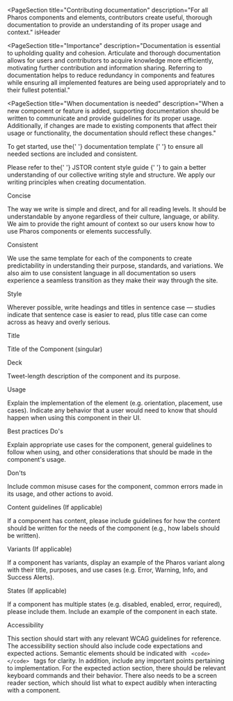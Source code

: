 
<PageSection
  title="Contributing documentation"
  description="For all Pharos components and elements, contributors create useful, thorough documentation to provide an understanding of its proper usage and context."
  isHeader
></PageSection>

<PageSection
  title="Importance"
  description="Documentation is essential to upholding quality and cohesion. 
  Articulate and thorough documentation allows for users and contributors to acquire knowledge more efficiently, motivating further contribution and information sharing. 
  Referring to documentation helps to reduce redundancy in components and features while ensuring all implemented features are being used appropriately and to their 
  fullest potential."
></PageSection>

<PageSection
  title="When documentation is needed"
  description="When a new component or feature is added, supporting documentation should be written to communicate and provide guidelines for its proper usage. 
  Additionally, if changes are made to existing components that affect their usage or functionality, the documentation should reflect these changes."
></PageSection>

<PageSection title="Writing documentation">
  <PageSection title="Getting started" subSectionLevel={1}>
    <p>
      To get started, use the{' '}
      <PharosLink href="https://docs.google.com/document/d/1GDFM4iQsta8MjErF7hEYkFaNMoQNKzEzpM-RWG8JcwM/edit">
        documentation template
      </PharosLink>{' '}
      to ensure all needed sections are included and consistent.
    </p>
  </PageSection>
  <PageSection title="Writing guidelines" subSectionLevel={1}>
    <p>
      Please refer to the{' '}
      <PharosLink href="https://pharos.jstor.org/content-style-guide/voice-and-tone">
        JSTOR content style guide
      </PharosLink>{' '}
      to gain a better understanding of our collective writing style and structure. We apply our
      writing principles when creating documentation.
    </p>
    <PharosHeading level={'4'} preset={'2'}>
      Concise
    </PharosHeading>
    <p>
      The way we write is simple and direct, and for all reading levels. It should be understandable
      by anyone regardless of their culture, language, or ability. We aim to provide the right
      amount of context so our users know how to use Pharos components or elements successfully.
    </p>
    <PharosHeading level={'4'} preset={'2'}>
      Consistent
    </PharosHeading>
    <p>
      We use the same template for each of the components to create predictability in understanding
      their purpose, standards, and variations. We also aim to use consistent language in all
      documentation so users experience a seamless transition as they make their way through the
      site.
    </p>
    <PharosHeading level={'4'} preset={'2'}>
      Style
    </PharosHeading>
    <p>
      Wherever possible, write headings and titles in sentence case — studies indicate that sentence
      case is easier to read, plus title case can come across as heavy and overly serious.
    </p>
  </PageSection>
  <PageSection title="Documentation categories" subSectionLevel={1}>
    <PharosHeading level={'4'} preset={'2'}>
      Title
    </PharosHeading>
    <p>Title of the Component (singular)</p>
    <PharosHeading level={'4'} preset={'2'}>
      Deck
    </PharosHeading>
    <p>Tweet-length description of the component and its purpose.</p>
    <PharosHeading level={'4'} preset={'2'}>
      Usage
    </PharosHeading>
    <p>
      Explain the implementation of the element (e.g. orientation, placement, use cases). Indicate
      any behavior that a user would need to know that should happen when using this component in
      their UI.
    </p>
    <PharosHeading level={'4'} preset={'2'}>
      Best practices
    </PharosHeading>
    <PharosHeading level={'4'} preset={'1--bold'}>
      Do's
    </PharosHeading>
    <p>
      Explain appropriate use cases for the component, general guidelines to follow when using, and
      other considerations that should be made in the component's usage.
    </p>
    <PharosHeading level={'4'} preset={'1--bold'}>
      Don'ts
    </PharosHeading>
    <p>
      Include common misuse cases for the component, common errors made in its usage, and other
      actions to avoid.
    </p>
    <PharosHeading level={'4'} preset={'2'}>
      Content guidelines (If applicable)
    </PharosHeading>
    <p>
      If a component has content, please include guidelines for how the content should be written
      for the needs of the component (e.g., how labels should be written).
    </p>
    <PharosHeading level={'4'} preset={'2'}>
      Variants (If applicable)
    </PharosHeading>
    <p>
      If a component has variants, display an example of the Pharos variant along with their title,
      purposes, and use cases (e.g. Error, Warning, Info, and Success Alerts).
    </p>
    <PharosHeading level={'4'} preset={'2'}>
      States (If applicable)
    </PharosHeading>
    <p>
      If a component has multiple states (e.g. disabled, enabled, error, required), please include
      them. Include an example of the component in each state.
    </p>
    <PharosHeading level={'4'} preset={'2'}>
      Accessibility
    </PharosHeading>
    <p>
      This section should start with any relevant WCAG guidelines for reference. The accessibility
      section should also include code expectations and expected actions. Semantic elements should
      be indicated with <code> &lt;code&gt;&lt;/code&gt; </code> tags for clarity. In addition,
      include any important points pertaining to implementation. For the expected action section,
      there should be relevant keyboard commands and their behavior. There also needs to be a screen
      reader section, which should list what to expect audibly when interacting with a component.
    </p>
  </PageSection>
</PageSection>
